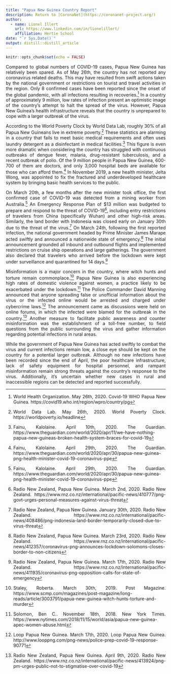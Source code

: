 ```yaml
---
title: "Papua New Guinea Country Report"
description: Return to [CoronaNet](https://coronanet-project.org/)
author:
  - name: Lionel Illert
    url: https://www.linkedin.com/in/lionelillert/
    affiliation: Hertie School
date: "`r Sys.Date()`"
output: distill::distill_article
---
```


```r
knitr::opts_chunk$set(echo = FALSE)
```
<style>
body {
text-align: justify}
</style>

Compared to global numbers of COVID-19 cases, Papua New Guinea has relatively been spared. As of May 26th, the country has not reported any coronavirus related deaths. This may have resulted from swift actions taken by the national government or restrictions on tourist and travel activities in the region. Only 8 confirmed cases have been reported since the onset of the global pandemic, with all infections resulting in recoveries.^[World Health Organization. May 26th, 2020. Covid-19 WHO Papua New Guinea. https://covid19.who.int/region/wpro/country/pg] In a country of approximately 9 million, low rates of infection present an optimistic image of the country's attempt to halt the spread of the virus. However, Papua New Guinea's health infrastructure reveals that the country is unprepared to cope with a larger outbreak of the virus.

According to the World Poverty Clock by World Data Lab, roughly 30% of all Papua New Guineans live in extreme poverty.^[World Data Lab. May 26th, 2020. World Poverty Clock. https://worldpoverty.io/headline] These statistics are alarming in a country that fails to meet basic medical requirements and often uses laundry detergent as a disinfectant in medical facilities.^[Fainu, Kalolaine. April 10th, 2020. The Guardian. https://www.theguardian.com/world/2020/apr/11/we-have-nothing-papua-new-guineas-broken-health-system-braces-for-covid-19] This figure is even more dramatic when considering the country has struggled with continuous outbreaks of dengue fever, malaria, drug-resistant tuberculosis, and a recent outbreak of polio. Of the 9 million people in Papua New Guinea, 600-700 of them are doctors, and only 3,000 hospital beds are available for those who can afford them.^[Fainu, Kalolaine. April 29th, 2020. The Guardian. https://www.theguardian.com/world/2020/apr/30/papua-new-guinea-png-health-minister-covid-19-coronavirus-ppe] In November 2019, a new health minister, Jelta Wong, was appointed to fix the fractured and underdeveloped healthcare system by bringing basic health services to the public. 

On March 20th, a few months after the new minister took office, the first confirmed case of COVID-19 was detected from a mining worker from Australia.^[Fainu, Kalolaine. April 29th, 2020. The Guardian. https://www.theguardian.com/world/2020/apr/30/papua-new-guinea-png-health-minister-covid-19-coronavirus-ppe] An Emergency Response Plan of $13 million was budgeted to prepare and respond to the threat of COVID-19^[Radio New Zealand, Papua New Guinea. March 2nd, 2020. Radio New Zealand. https://www.rnz.co.nz/international/pacific-news/410777/png-govt-urges-personal-measures-against-virus-threat], including entry restrictions of travelers from China (specifically Wuhan) and other high-risk areas. Similarly, the land border with Indonesia was closed early on January 30th due to the threat of the virus.^[Radio New Zealand, Papua New Guinea. January 30th, 2020. Radio New Zealand. https://www.rnz.co.nz/international/pacific-news/408486/png-indonesia-land-border-temporarily-closed-due-to-virus-threat] On March 24th, following the first reported infection, the national government headed by Prime Minister James Marape acted swiftly and announced a nationwide state of emergency.^[Radio New Zealand, Papua New Guinea. March 23rd, 2020. Radio New Zealand. https://www.rnz.co.nz/international/pacific-news/412357/coronavirus-png-announces-lockdown-solomons-closes-border-to-non-citizens] The initial announcement grounded all inbound and outbound flights and implemented restrictions on cruise ship operations and large gatherings. The government also declared that travelers who arrived before the lockdown were kept under surveillance and quarantined for 14 days.^[Radio New Zealand, Papua New Guinea. March 17th, 2020. Radio New Zealand. https://www.rnz.co.nz/international/pacific-news/411935/coronavirus-png-opposition-calls-for-state-of-emergency]

Misinformation is a major concern in the country, where witch hunts and torture remain commonplace.^[Staley, Roberta. March 30th, 2019. Post Magazine. https://www.scmp.com/magazines/post-magazine/long-reads/article/3003791/papua-new-guinea-witch-hunts-torture-and-murder] Papua New Guinea is also experiencing high rates of domestic violence against women, a practice likely to be exacerbated under the lockdown.^[Solomon, Ben C.. November 18th, 2018. New York Times. https://www.nytimes.com/2018/11/15/world/asia/papua-new-guinea-apec-women-abuse.html] The Police Commander David Manning announced that anyone spreading false or unofficial information about the virus or the infected online would be arrested and charged under cybercrime laws.^[Loop Papua New Guinea. March 17th, 2020. Loop Papua New Guinea. http://www.looppng.com/png-news/police-prep-covid-19-response-90771] The announcement came as discussions were held on online forums, in which the infected were blamed for the outbreak in the country.^[Radio New Zealand, Papua New Guinea. April 9th, 2020. Radio New Zealand. https://www.rnz.co.nz/international/pacific-news/413924/png-pm-urges-public-not-to-stigmatise-over-covid-19] Another measure to facilitate public awareness and counter misinformation was the establishment of a toll-free number, to field questions from the public surrounding the virus and gather information regarding potential infections in rural areas. 

While the government of Papua New Guinea has acted swiftly to combat the virus and current infections remain low, a close eye should be kept on the country for a potential larger outbreak. Although no new infections have been recorded since the end of April, the poor healthcare infrastructure, lack of safety equipment for hospital personnel, and rampant misinformation remain strong threats against the country’s response to the virus. Additionally, it's uncertain whether new cases in rural and inaccessible regions can be detected and reported successfully. 